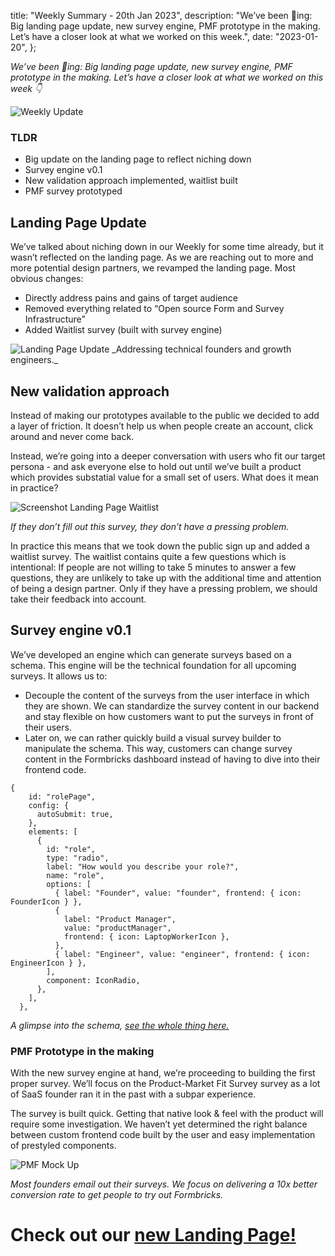 

  title: "Weekly Summary - 20th Jan 2023",
  description:
    "We’ve been 🚢ing: Big landing page update, new survey engine, PMF prototype in the making. Let’s have a closer look at what we worked on this week.",
  date: "2023-01-20",
};

_We’ve been 🚢ing: Big landing page update, new survey engine, PMF prototype in the making. Let’s have a closer look at what we worked on this week 👇_

<Image src={HeaderImage} alt="Weekly Update" className="rounded-lg" />

### TLDR

- Big update on the landing page to reflect niching down
- Survey engine v0.1
- New validation approach implemented, waitlist built
- PMF survey prototyped

<HeroAnimation />

## Landing Page Update

We’ve talked about niching down in our Weekly for some time already, but it wasn’t reflected on the landing page. As we are reaching out to more and more potential design partners, we revamped the landing page. Most obvious changes:

- Directly address pains and gains of target audience
- Removed everything related to “Open source Form and Survey Infrastructure”
- Added Waitlist survey (built with survey engine)

<Image src={hackPMF} alt="Landing Page Update" className="rounded-lg" />
_Addressing technical founders and growth engineers._

## New validation approach

Instead of making our prototypes available to the public we decided to add a layer of friction. It doesn’t help us when people create an account, click around and never come back.

Instead, we’re going into a deeper conversation with users who fit our target persona - and ask everyone else to hold out until we’ve built a product which provides substatial value for a small set of users. What does it mean in practice?

<Image src={Waitlist} alt="Screenshot Landing Page Waitlist" className="rounded-lg" />

_If they don’t fill out this survey, they don’t have a pressing problem._

In practice this means that we took down the public sign up and added a waitlist survey. The waitlist contains quite a few questions which is intentional: If people are not willing to take 5 minutes to answer a few questions, they are unlikely to take up with the additional time and attention of being a design partner. Only if they have a pressing problem, we should take their feedback into account.

## Survey engine v0.1

We’ve developed an engine which can generate surveys based on a schema. This engine will be the technical foundation for all upcoming surveys. It allows us to:

- Decouple the content of the surveys from the user interface in which they are shown. We can standardize the survey content in our backend and stay flexible on how customers want to put the surveys in front of their users.
- Later on, we can rather quickly build a visual survey builder to manipulate the schema. This way, customers can change survey content in the Formbricks dashboard instead of having to dive into their frontend code.

```tsx
{
    id: "rolePage",
    config: {
      autoSubmit: true,
    },
    elements: [
      {
        id: "role",
        type: "radio",
        label: "How would you describe your role?",
        name: "role",
        options: [
          { label: "Founder", value: "founder", frontend: { icon: FounderIcon } },
          {
            label: "Product Manager",
            value: "productManager",
            frontend: { icon: LaptopWorkerIcon },
          },
          { label: "Engineer", value: "engineer", frontend: { icon: EngineerIcon } },
        ],
        component: IconRadio,
      },
    ],
  },
```

_A glimpse into the schema, [see the whole thing here.](https://github.com/formbricks/formbricks/blob/main/apps/formbricks-com/pages/waitlist.tsx)_

### PMF Prototype in the making

With the new survey engine at hand, we’re proceeding to building the first proper survey. We’ll focus on the Product-Market Fit Survey survey as a lot of SaaS founder ran it in the past with a subpar experience.

The survey is built quick. Getting that native look & feel with the product will require some investigation. We haven’t yet determined the right balance between custom frontend code built by the user and easy implementation of prestyled components.

<Image src={pmfMock} alt="PMF Mock Up" className="rounded-lg" />

_Most founders email out their surveys. We focus on delivering a 10x better conversion rate to get people to try out Formbricks._

##

# Check out our [new Landing Page!](https://formbricks.com)

<NewsletterSignup />


